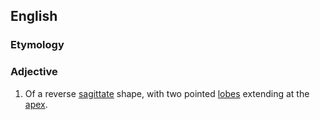 ==English==

===Etymology===
{{prefix|ob|sagittate|lang=en}}

===Adjective===
{{en-adj|-}}

# {{lb|en|botany|of leaves}} Of a reverse [[sagittate]] shape, with two pointed [[lobe]]s extending at the [[apex]].